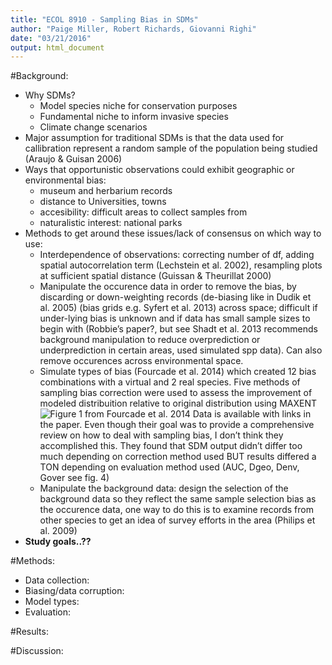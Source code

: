 ```yaml
---
title: "ECOL 8910 - Sampling Bias in SDMs"
author: "Paige Miller, Robert Richards, Giovanni Righi"
date: "03/21/2016"
output: html_document
---
```


#Background: 

* Why SDMs? 
    + Model species niche for conservation purposes
    + Fundamental niche to inform invasive species
    + Climate change scenarios
* Major assumption for traditional SDMs is that the data used for callibration represent a random sample of the population being studied (Araujo & Guisan 2006)
* Ways that opportunistic observations could exhibit geographic or environmental bias:
    + museum and herbarium records
    + distance to Universities, towns
    + accesibility: difficult areas to collect samples from
    + naturalistic interest: national parks
* Methods to get around these issues/lack of consensus on which way to use: 
    + Interdependence of observations: correcting number of df, adding spatial autocorrelation term (Lechstein et al. 2002), resampling plots at sufficient spatial distance (Guissan & Theurillat 2000)
    + Manipulate the occurence data in order to remove the bias, by discarding or down-weighting records (de-biasing like in Dudik et al. 2005) (bias grids e.g. Syfert et al. 2013) across space; difficult if under-lying bias is unknown and if data has small sample sizes to begin with (Robbie's paper?, but see Shadt et al. 2013 recommends background manipulation to reduce overprediction or underprediction in certain areas, used simulated spp data). Can also remove occurences across environmental space. 
    + Simulate types of bias (Fourcade et al. 2014) which created 12 bias combinations with a virtual and 2 real species. Five methods of sampling bias correction were used to assess the improvement of modeled distribuition relative to original distribution using MAXENT ![Figure 1 from Fourcade et al. 2014 ](/home/pbmpb13/Documents/culex-SDM/project-docs/journal.pone.0097122.g001.png) Data is available with links in the paper. Even though their goal was to provide a comprehensive review on how to deal with sampling bias, I don't think they accomplished this. They found that SDM output didn't differ too much depending on correction method used BUT results differed a TON depending on evaluation method used (AUC, Dgeo, Denv, Gover see fig. 4)
    + Manipulate the background data: design the selection of the background data so they reflect the same sample selection bias as the occurence data, one way to do this is to examine records from other species to get an idea of survey efforts in the area (Philips et al. 2009)
* __Study goals..??__

#Methods:

* Data collection: 
* Biasing/data corruption:
* Model types:
* Evaluation:

#Results:

#Discussion:

